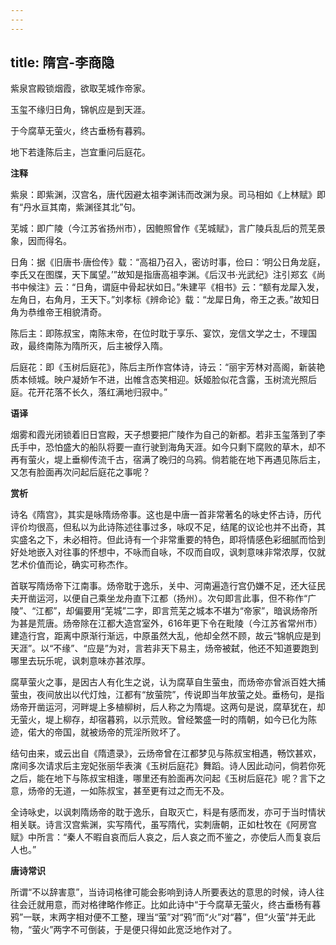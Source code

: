 ```yaml
---
---
---
```

title: 隋宫-李商隐
---

紫泉宫殿锁烟霞，欲取芜城作帝家。

玉玺不缘归日角，锦帆应是到天涯。

于今腐草无萤火，终古垂杨有暮鸦。

地下若逢陈后主，岂宜重问后庭花。

**注释**

紫泉：即紫渊，汉宫名，唐代因避太祖李渊讳而改渊为泉。司马相如《上林赋》即有“丹水亘其南，紫渊径其北”句。

芜城：即广陵（今江苏省扬州市），因鲍照曾作《芜城赋》，言广陵兵乱后的荒芜景象，因而得名。

日角：据《旧唐书·唐俭传》载：“高祖乃召入，密访时事，俭曰：‘明公日角龙庭，李氏又在图牒，天下属望。’”故知是指唐高祖李渊。《后汉书·光武纪》注引郑玄《尚书中候注》云：“日角，谓庭中骨起状如日。”朱建平《相书》云：“额有龙犀入发，左角日，右角月，王天下。”刘孝标《辨命论》载：“龙犀日角，帝王之表。”故知日角为恭维帝王相貌清奇。

陈后主：即陈叔宝，南陈末帝，在位时耽于享乐、宴饮，宠信文学之士，不理国政，最终南陈为隋所灭，后主被俘入隋。

后庭花：即《玉树后庭花》，陈后主所作宫体诗，诗云：“丽宇芳林对高阁，新装艳质本倾城。映户凝娇乍不进，出帷含态笑相迎。妖姬脸似花含露，玉树流光照后庭。花开花落不长久，落红满地归寂中。”

**语译**

烟雾和霞光闭锁着旧日宫殿，天子想要把广陵作为自己的新都。若非玉玺落到了李氏手中，恐怕盛大的船队将要一直行驶到海角天涯。如今只剩下腐败的草木，却不再有萤火，堤上垂柳传流千古，宿满了晚归的乌鸦。倘若能在地下再遇见陈后主，又怎有脸面再次问起后庭花之事呢？

**赏析**

诗名《隋宫》，其实是咏隋炀帝事。这也是中唐一首非常著名的咏史怀古诗，历代评价均很高，但私以为此诗陈述往事过多，咏叹不足，结尾的议论也并不出奇，其实盛名之下，未必相符。但此诗有一个非常重要的特色，即将情感色彩细腻而恰到好处地嵌入对往事的怀想中，不咏而自咏，不叹而自叹，讽刺意味非常浓厚，仅就艺术价值而论，确实可称杰作。

首联写隋炀帝下江南事。炀帝耽于逸乐，关中、河南遍造行宫仍嫌不足，还大征民夫开凿运河，以便自己乘坐龙舟直下江都（扬州）。次句即言此事，但不称作“广陵”、“江都”，却偏要用“芜城”二字，即言荒芜之城本不堪为“帝家”，暗讽炀帝所为甚是荒唐。炀帝除在江都大造宫室外，616年更下令在毗陵（今江苏省常州市）建造行宫，距离中原渐行渐远，中原虽然大乱，他却全然不顾，故云“锦帆应是到天涯”。以“不缘”、“应是”为对，言若非天下易主，炀帝被弑，他还不知道要跑到哪里去玩乐呢，讽刺意味亦甚浓厚。

腐草萤火之事，是因古人有化生之说，认为腐草自生萤虫，而炀帝亦曾派百姓大捕萤虫，夜间放出以代灯烛，江都有“放萤院”，传说即当年放萤之处。垂杨句，是指炀帝开凿运河，河畔堤上多植柳树，后人称之为隋堤。这两句是说，腐草犹在，却无萤火，堤上柳存，却宿暮鸦，以示荒败。曾经繁盛一时的隋朝，如今已化为陈迹，偌大的帝国，就被炀帝的荒淫所败坏了。

结句由来，或云出自《隋遗录》，云炀帝曾在江都梦见与陈叔宝相遇，畅饮甚欢，席间多次请求后主宠妃张丽华表演《玉树后庭花》舞蹈。诗人因此动问，倘若你死之后，能在地下与陈叔宝相逢，哪里还有脸面再次问起《玉树后庭花》呢？言下之意，炀帝的无道，一如陈叔宝，甚至更有过之而无不及。

全诗咏史，以讽刺隋炀帝的耽于逸乐，自取灭亡，料是有感而发，亦可于当时情状相关联。诗言汉宫紫渊，实写隋代，虽写隋代，实刺唐朝，正如杜牧在《阿房宫赋》中所言：“秦人不暇自哀而后人哀之，后人哀之而不鉴之，亦使后人而复哀后人也。”

**唐诗常识**

所谓“不以辞害意”，当诗词格律可能会影响到诗人所要表达的意思的时候，诗人往往会迁就用意，而对格律略作修正。比如此诗中“于今腐草无萤火，终古垂杨有暮鸦”一联，末两字相对便不工整，理当“萤”对“鸦”而“火”对“暮”，但“火萤”并无此物，“萤火”两字不可倒装，于是便只得如此宽泛地作对了。